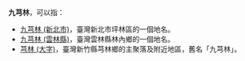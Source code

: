 '''九芎林'''，可以指：
*[[九芎林_(新北市)|九芎林 (新北市)]]，臺灣新北市坪林區的一個地名。
*[[九芎林_(雲林縣)|九芎林 (雲林縣)]]，臺灣雲林縣林內鄉的一個地名。
*[[芎林_(大字)|芎林 (大字)]]，臺灣新竹縣芎林鄉的主聚落及附近地區，舊名「九芎林」。

{{Disambiguation|九|Cat=三字臺灣地名消歧義}}